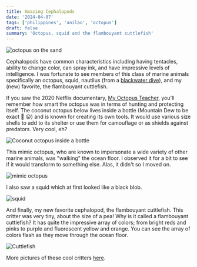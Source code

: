 ```yaml
---
title: Amazing Cephalopods
date: '2024-04-07'
tags: ['philippines', 'anilao', 'octopus']
draft: false
summary: 'Octopus, squid and the flambouyant cuttlefish'
---
```


<Image
  src="/static/images/anilao-octopus-cuttlefish/white-octopus.jpeg"
  width={800}
  height={840}
  alt="octopus on the sand"
/>

Cephalopods have common characteristics including having tentacles, ability to change color, can spray ink, and have impressive levels of intelligence. I was fortunate to see members of this class of marine animals specifically an octopus, squid, nautilus (from a [blackwater dive](https://blog.glcodeworks.com/blog/anilao-blackwater)), and my (new) favorite, the flambouyant cuttlefish.

If you saw the 2020 Netflix documentary, [My Octopus Teacher](https://www.netflix.com/title/81045007), you'll remember how smart the octopus was in terms of hunting and protecting itself. The coconut octopus below lives inside a bottle (Mountain Dew to be exact 🍾 😝) and is known for creating its own tools. It would use various size shells to add to its shelter or use them for camouflage or as shields against predators. Very cool, eh?

<Image
  src="/static/images/anilao-octopus-cuttlefish/coconut-octopus.jpg"
  width={800}
  height={600}
  alt="Coconut octopus inside a bottle"
/>

This mimic octopus, who are known to impersonate a wide variety of other marine animals, was "walking" the ocean floor. I observed it for a bit to see if it would transform to something else. Alas, it didn't so I moved on.

<Image
  src="/static/images/anilao-octopus-cuttlefish/mimic-octopus.jpg"
  width={800}
  height={600}
  alt="mimic octopus"
/>

I also saw a squid which at first looked like a black blob.

<Image
  src="/static/images/anilao-octopus-cuttlefish/squid.jpg"
  width={800}
  height={600}
  alt="squid"
/>

And finally, my new favorite cephalopod, the flambouyant cuttlefish. This critter was very tiny, about the size of a pea! Why is it called a flambouyant cuttlefish? It has quite the impressive array of colors; from bright reds and pinks to purple and fluorescent yellow and orange. You can see the array of colors flash as they move through the ocean floor.

<Image
  src="/static/images/anilao-octopus-cuttlefish/cuttlefish.jpg"
  width={800}
  height={600}
  alt="Cuttlefish"
/>

More pictures of these cool critters [here](https://www.smugmug.com/app/organize/Smart-Gallery).
